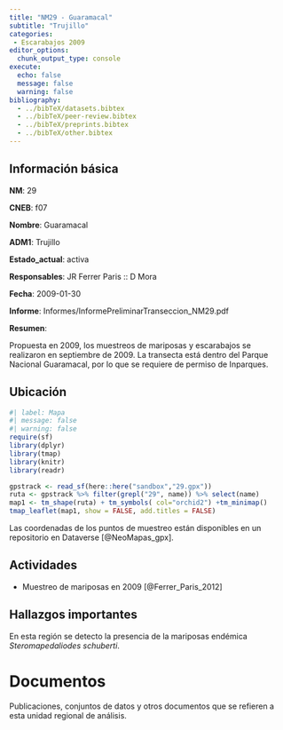 ```yaml
---
title: "NM29 - Guaramacal"
subtitle: "Trujillo"
categories:
 - Escarabajos 2009
editor_options: 
  chunk_output_type: console
execute:
  echo: false 
  message: false
  warning: false
bibliography: 
  - ../bibTeX/datasets.bibtex
  - ../bibTeX/peer-review.bibtex
  - ../bibTeX/preprints.bibtex
  - ../bibTeX/other.bibtex
---
```


## Información básica

**NM**: 29

**CNEB**: f07

**Nombre**: Guaramacal

**ADM1**: Trujillo

**Estado_actual**: activa

**Responsables**: JR Ferrer Paris :: D Mora

**Fecha**: 2009-01-30

**Informe**: Informes/InformePreliminarTranseccion_NM29.pdf

**Resumen**: <p>Propuesta en 2009, los muestreos de mariposas y escarabajos se realizaron en septiembre de 2009. La transecta est&aacute; dentro del Parque Nacional Guaramacal, por lo que se requiere de permiso de Inparques.</p>


## Ubicación

```r
#| label: Mapa
#| message: false
#| warning: false
require(sf)
library(dplyr)
library(tmap)
library(knitr)
library(readr)

gpstrack <- read_sf(here::here("sandbox","29.gpx"))
ruta <- gpstrack %>% filter(grepl("29", name)) %>% select(name) 
map1 <- tm_shape(ruta) + tm_symbols( col="orchid2") +tm_minimap()
tmap_leaflet(map1, show = FALSE, add.titles = FALSE)
```

Las coordenadas de los puntos de muestreo están disponibles en un repositorio en Dataverse [@NeoMapas_gpx].


## Actividades

- Muestreo de mariposas en 2009 [@Ferrer_Paris_2012]


## Hallazgos importantes

En esta región se detecto la presencia de la mariposas endémica *Steromapedaliodes schuberti*.


# Documentos

Publicaciones, conjuntos de datos y otros documentos que se refieren a esta unidad regional de análisis.

::: {#refs}
:::

